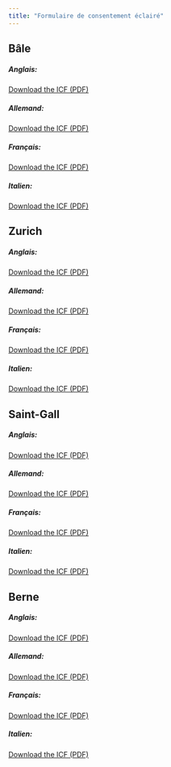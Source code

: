 ```yaml
---
title: "Formulaire de consentement éclairé"
---
```



## Bâle

##### Anglais:

[Download the ICF (PDF)](files/IC_RETUNE_EN_V1.1_USB_clean.pdf){target="_blank"}

##### Allemand:

[Download the ICF (PDF)](files/IC_RETUNE_DE_V1.1_USB_clean.pdf){target="_blank"}

##### Français:

[Download the ICF (PDF)](files/IC_RETUNE_FR_V1.1_USB_clean.pdf){target="_blank"}

##### Italien:

[Download the ICF (PDF)](files/IC_RETUNE_IT_V1.1_USB_clean.pdf){target="_blank"}


## Zurich

##### Anglais:

[Download the ICF (PDF)](files/IC_RETUNE_EN_V1.1_USZ_clean.pdf){target="_blank"}

##### Allemand:

[Download the ICF (PDF)](files/IC_RETUNE_DE_V1.1_USZ_clean.pdf){target="_blank"}

##### Français:

[Download the ICF (PDF)](files/IC_RETUNE_FR_V1.1_USZ_clean.pdf){target="_blank"}

##### Italien:

[Download the ICF (PDF)](files/IC_RETUNE_IT_V1.1_USZ_clean.pdf){target="_blank"}


## Saint-Gall

##### Anglais:

[Download the ICF (PDF)](files/IC_RETUNE_EN_V1.1_SG_clean.pdf){target="_blank"}

##### Allemand:

[Download the ICF (PDF)](files/IC_RETUNE_DE_V1.1_SG_clean.pdf){target="_blank"}

##### Français:

[Download the ICF (PDF)](files/IC_RETUNE_FR_V1.1_SG_clean.pdf){target="_blank"}

##### Italien:

[Download the ICF (PDF)](files/IC_RETUNE_IT_V1.1_SG_clean.pdf){target="_blank"}


## Berne

##### Anglais:

[Download the ICF (PDF)](files/IC_RETUNE_EN_V1.1_BE_clean.pdf){target="_blank"}

##### Allemand:

[Download the ICF (PDF)](files/IC_RETUNE_DE_V1.1_BE_clean.pdf){target="_blank"}

##### Français:

[Download the ICF (PDF)](files/IC_RETUNE_FR_V1.1_BE_clean.pdf){target="_blank"}

##### Italien:

[Download the ICF (PDF)](files/IC_RETUNE_IT_V1.1_BE_clean.pdf){target="_blank"}